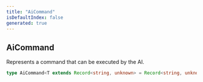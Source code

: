 ```yaml
---
title: "AiCommand"
isDefaultIndex: false
generated: true
---
```



<!-- This file was generated from the CommandKit source. Do not modify. Instead, re-run the "docgen" script -->


## AiCommand

<GenerationInfo sourceFile="packages/ai/src/types.ts" sourceLine="65" packageName="@commandkit/ai" />

Represents a command that can be executed by the AI.

```ts title="Signature"
type AiCommand<T extends Record<string, unknown> = Record<string, unknown>> = (ctx: AiCommandContext<ExtractAiConfig<T>>) => Promise<unknown> | unknown
```
